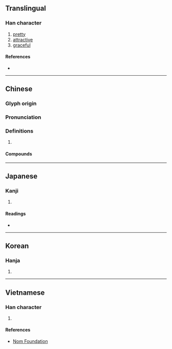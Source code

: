 {{character info/new}}
==Translingual==

===Han character===
{{Han char|rn=38|rad=女|as=09|sn=12|four=40421|canj=VYRN|ids=⿰女亭}}

# [[pretty]]
# [[attractive]]
# [[graceful]]

====References====
* {{Han ref|kx=0265.290|dkj=06457|hdz=21068.070|uh=5A77|ud=23159|bh=B440|bd=46144}}

----

==Chinese==
{{zh-forms}}

===Glyph origin===
{{Han etym}}

===Pronunciation===
{{zh-pron
|m=tíng
|c=ting4
|mc=
|oc=y
|cat=
}}

===Definitions===
{{zh-hanzi}}

# {{rfdef|zh}}

====Compounds====
{{zh-der|嫋嫋婷婷|婷婷|婷婷玉立|娉婷|嬝嬝婷婷|裊裊婷婷}}

----

==Japanese==

===Kanji===
{{ja-kanji|grade=|rs=女09}}

# {{defn|lang=ja|sort=女09}}

====Readings====
* {{ja-readings|on=[[てい]] (tei), [[ちょう]] (chō)|kun=[[うつくしい]] (utsukushii)}}

----

==Korean==

===Hanja===
{{ko-hanja|hangeul=정|rv=jeong|mr=chŏng}}

# {{defn|lang=ko|sort=女09}}

----

==Vietnamese==

===Han character===
{{vi-readings|rs=女09|hanviet=đình}}

# {{defn|lang=vi|sort=女09}}

====References====
* [http://nomfoundation.org/common/nom_details.php?codepoint=5a77 Nom Foundation]